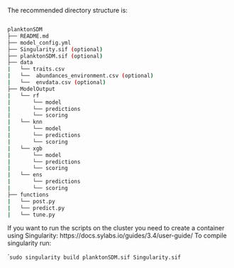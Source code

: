 


The recommended directory structure is:

```bash

planktonSDM
├── README.md
├── model_config.yml
├── Singularity.sif (optional)
├── planktonSDM.sif (optional)
├── data
|   └── traits.csv
|   └──  abundances_environment.csv (optional)
|   └──  envdata.csv (optional)
├── ModelOutput
|   └── rf
|       └── model
|       └── predictions
|       └── scoring
|   └── knn
|       └── model
|       └── predictions
|       └── scoring
|   └── xgb
|       └── model
|       └── predictions
|       └── scoring
|   └── ens
|       └── predictions
|       └── scoring
├── functions
|   └── post.py
|   └── predict.py
|   └── tune.py

```

If you want to run the scripts on the cluster you need to create a container using Singularity: https://docs.sylabs.io/guides/3.4/user-guide/
To compile singularity run:

``` sudo singularity build planktonSDM.sif Singularity.sif  ``


